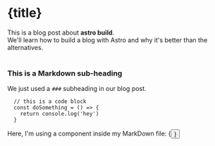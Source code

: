 
<ArticleHead title={title} date={date} description={description} thumbnailUrl={thumbnailUrl} />

# {title}

<div>
  This is a blog post about <strong>astro build</strong>. <br />
  We'll learn how to build a blog with Astro and why it's better than the alternatives.
</div>

<br />

### This is a Markdown sub-heading

We just used a `###` subheading in our blog post.

```
  // this is a code block
  const doSomething = () => {
    return console.log('hey')
  }
```

<div>Here, I'm using a component inside my MarkDown file: {<Button text={'Click me'} />}</div>
